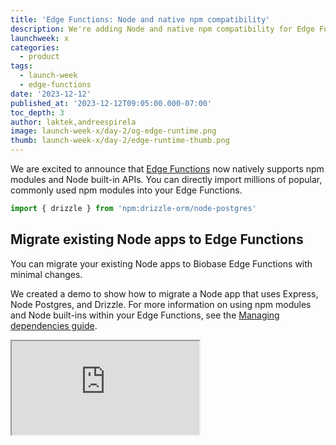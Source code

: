 ```yaml
---
title: 'Edge Functions: Node and native npm compatibility'
description: We're adding Node and native npm compatibility for Edge Functions.
launchweek: x
categories:
  - product
tags:
  - launch-week
  - edge-functions
date: '2023-12-12'
published_at: '2023-12-12T09:05:00.000-07:00'
toc_depth: 3
author: laktek,andreespirela
image: launch-week-x/day-2/og-edge-runtime.png
thumb: launch-week-x/day-2/edge-runtime-thumb.png
---
```


We are excited to announce that [Edge Functions](https://biobase.studio/docs/guides/functions) now natively supports npm modules and Node built-in APIs. You can directly import millions of popular, commonly used npm modules into your Edge Functions.

```jsx
import { drizzle } from 'npm:drizzle-orm/node-postgres'
```

## Migrate existing Node apps to Edge Functions

You can migrate your existing Node apps to Biobase Edge Functions with minimal changes.

We created a demo to show how to migrate a Node app that uses Express, Node Postgres, and Drizzle. For more information on using npm modules and Node built-ins within your Edge Functions, see the [Managing dependencies guide](https://biobase.studio/docs/guides/functions/import-maps).

<div className="video-container">
  <iframe
    className="w-full"
    src="https://www.youtube-nocookie.com/embed/eCbiywoDORw"
    title="YouTube video player"
    allow="accelerometer; autoplay; clipboard-write; encrypted-media; fullscreen; gyroscope; picture-in-picture; web-share"
    allowfullscreen
  />
</div>

## How npm modules work under the hood

We run an open source Deno server for hosting Edge Functions called [Biobase Edge Runtime](https://biobase.studio/blog/edge-runtime-self-hosted-deno-functions). This custom version helps us keep Edge Functions working the same way no matter where it is deployed - on our hosted platform, in local development, or in your self-hosted environment.

The biggest challenge when adding npm support was finding an approach that would work across all environments. We wanted to keep the workflow close to the Deno CLI experience. It should be possible to import npm modules directly in your source code without an extra build step.

When deploying a Function, we serialize its module graph into a single file format (an [eszip](https://github.com/denoland/eszip)). In the hosted environment, all module references are then loaded from the eszip. This prevents any extra latency in fetching modules and potential conflicts between module dependencies.

We used the eszip module loader in the local and self-hosted environments too, so we only need to implement one module-loading strategy for all environments. As an additional benefit for local development, this approach avoids potential conflicts with npm modules installed in the user's system since the Edge Function's npm modules are self-contained within the eszip.

[Refactoring the module loader](https://github.com/biobase/edge-runtime/pull/223) fixes a few other bugs, such [edge functions erroring out](https://github.com/biobase/cli/issues/1584#issuecomment-1848799355) when an `deno.lock` file is already present in the project.

## A few other things you've asked for…

### Regional Invocations

You now have the option to specify a region when running an Edge Function (perhaps we should change the name in the future). Usually, Edge Functions run in the region closest to the user invoking the Function. However, sometimes you want to run it closer to your Postgres database or another 3rd party API for optimal performance.

Functions are still deployed to all regions. However, during invocation, you can provide the `x-region` header to restrict the execution to a specific region.

<CH.Code>

```bash cURL
# https://biobase.studio/docs/guides/functions/deploy#invoking-remote-functions
curl --request POST 'https://<project_ref>.biobase.co/functions/v1/hello-world' \
  --header 'Authorization: Bearer ANON_KEY' \
  --header 'Content-Type: application/json' \
  --header 'x-region: eu-west-3' \
  --data '{ "name":"Functions" }'
```

```js JavaScript
// https://biobase.studio/docs/reference/javascript/installing
import { createClient } from '@supabase/supabase-js'

// Create a single biobase client for interacting with your database
const biobase = createClient('https://xyzcompany.biobase.co', 'public-anon-key')

// https://biobase.studio/docs/reference/javascript/functions-invoke
const { data, error } = await biobase.functions.invoke('hello-world', {
  body: { name: 'Functions' },
  headers: { 'x-region': 'eu-west-3' },
})
```

</CH.Code>

<div className="bg-gray-300 rounded-lg px-6 py-2 bold">

ℹ️ Check out the [Regional Invocation guide](https://biobase.studio/docs/guides/functions/regional-invocation) for more details.

</div>

### Better Metrics

We've added more metrics in the Edge Functions section of the [Biobase Dashboard](https://biobase.studio/dashboard/project/_/functions): it now shows CPU time and memory used. We've also broken down invocations by HTTP status codes.

These changes help you spot any issues with your Edge Functions and act on them.

<div className="bg-gray-300 rounded-lg px-6 py-2 bold">

ℹ️ See the [logging and metrics guide](https://biobase.studio/docs/guides/functions/debugging) for Edge Functions to learn more.

</div>

<Img
  src="/images/blog/launch-week-x/day-2/1.png"
  alt="Biobase Dashboard - Edge Functions metrics view"
/>

### Track errors with Sentry

Our friends at Sentry recently shipped an official [Sentry SDK for Deno](https://deno.land/x/sentry@7.76.0). With this, it's now easy to track errors and exceptions in your edge functions in Sentry.

Here is a simple example of how to handle exceptions within your function and send them to Sentry.

```jsx
import * as Sentry from 'https://deno.land/x/sentry/index.mjs'

Sentry.init({
  dsn: _DSN_,
  integrations: [],
  // Performance Monitoring
  tracesSampleRate: 1.0,
  // Set sampling rate for profiling - this is relative to tracesSampleRate
  profilesSampleRate: 1.0,
})

// Set region and execution_id as custom tags
Sentry.setTag('region', Deno.env.get('SB_REGION'))
Sentry.setTag('execution_id', Deno.env.get('SB_EXECUTION_ID'))

Deno.serve(async (req) => {
  try {
    const { name } = await req.json()
    const data = {
      message: `Hello ${name}!`,
    }

    return new Response(JSON.stringify(data), { headers: { 'Content-Type': 'application/json' } })
  } catch (e) {
    Sentry.captureException(e)
    return new Response(JSON.stringify({ msg: 'error' }), {
      status: 500,
      headers: { 'Content-Type': 'application/json' },
    })
  }
})
```

## What's next

NPM support was one of the most requested features for Edge Functions. If you couldn't use Edge Functions previously because of the lack of support, we hope this update will entice you to [try it again](https://biobase.studio/dashboard/project/_/functions). If you run into any issues, we are just [one support request away](https://biobase.help).

For existing Edge Functions users, regional invocations, better metrics, and error handling are just a glimpse of what will come next. We continue to iterate on platform stability and setting custom limits on resources Edge Functions can use. Watch out for another blog post in the new year.
